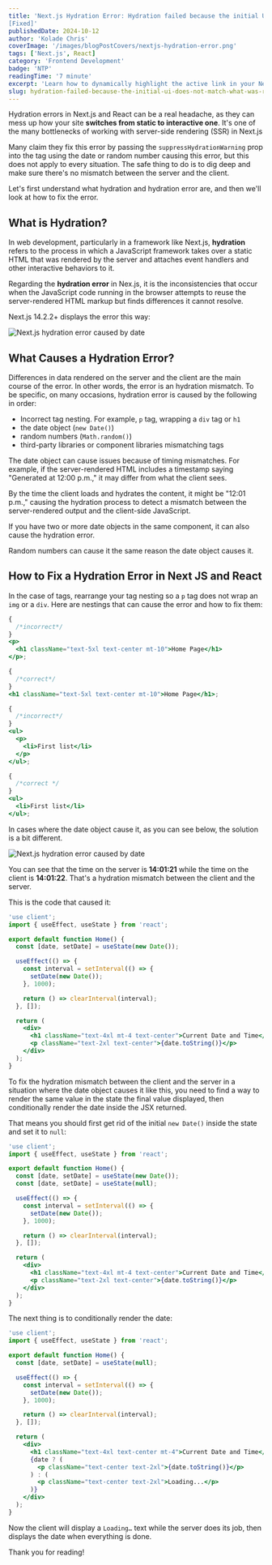 ```yaml
---
title: 'Next.js Hydration Error: Hydration failed because the initial UI does not match what was rendered on the server
[Fixed]'
publishedDate: 2024-10-12
author: 'Kolade Chris'
coverImage: '/images/blogPostCovers/nextjs-hydration-error.png'
tags: ['Next.js', React]
category: 'Frontend Development'
badge: 'NTP'
readingTime: '7 minute'
excerpt: 'Learn how to dynamically highlight the active link in your Next.js project navigation for improved user experience'
slug: hydration-failed-because-the-initial-ui-does-not-match-what-was-rendered-on-the-server
---
```


Hydration errors in Next.js and React can be a real headache, as they can mess up how your site **switches from static to interactive one**. It's one of the many bottlenecks of working with server-side rendering (SSR) in Next.js

Many claim they fix this error by passing the `suppressHydrationWarning` prop into the tag using the date or random number causing this error, but this does not apply to every situation. The safe thing to do is to dig deep and make sure there's no mismatch between the server and the client.

Let's first understand what hydration and hydration error are, and then we'll look at how to fix the error.

## What is Hydration?

In web development, particularly in a framework like Next.js, **hydration** refers to the process in which a JavaScript framework takes over a static HTML that was rendered by the server and attaches event handlers and other interactive behaviors to it.

Regarding the **hydration error** in Nex.js, it is the inconsistencies that occur when the JavaScript code running in the browser attempts to reuse the server-rendered HTML markup but finds differences it cannot resolve.

Next.js 14.2.2+ displays the error this way:

![Next.js hydration error caused by date](../../../public/images/blogPostImages/next-hydration-error/next-hydration-error-example.png)

## What Causes a Hydration Error?

Differences in data rendered on the server and the client are the main course of the error. In other words, the error is an hydration mismatch. To be specific, on many occasions, hydration error is caused by the following in order:

- Incorrect tag nesting. For example, `p` tag, wrapping a `div` tag or `h1`
- the date object (`new Date()`)
- random numbers (`Math.random()`)
- third-party libraries or component libraries mismatching tags

The date object can cause issues because of timing mismatches. For example, if the server-rendered HTML includes a timestamp saying "Generated at 12:00 p.m.," it may differ from what the client sees.

By the time the client loads and hydrates the content, it might be "12:01 p.m.," causing the hydration process to detect a mismatch between the server-rendered output and the client-side JavaScript.

If you have two or more date objects in the same component, it can also cause the hydration error.

Random numbers can cause it the same reason the date object causes it.

## How to Fix a Hydration Error in Next JS and React

In the case of tags, rearrange your tag nesting so a `p` tag does not wrap an `img` or a `div`. Here are nestings that can cause the error and how to fix them:

```jsx
{
  /*incorrect*/
}
<p>
  <h1 className="text-5xl text-center mt-10">Home Page</h1>
</p>;

{
  /*correct*/
}
<h1 className="text-5xl text-center mt-10">Home Page</h1>;

{
  /*incorrect*/
}
<ul>
  <p>
    <li>First list</li>
  </p>
</ul>;

{
  /*correct */
}
<ul>
  <li>First list</li>
</ul>;
```

In cases where the date object cause it, as you can see below, the solution is a bit different.

![Next.js hydration error caused by date](../../../public/images/blogPostImages/next-hydration-error/next-hydration-error-with-dates.png)

You can see that the time on the server is **14:01:21** while the time on the client is **14:01:22**. That's a hydration mismatch between the client and the server.

This is the code that caused it:

```jsx
'use client';
import { useEffect, useState } from 'react';

export default function Home() {
  const [date, setDate] = useState(new Date());

  useEffect(() => {
    const interval = setInterval(() => {
      setDate(new Date());
    }, 1000);

    return () => clearInterval(interval);
  }, []);

  return (
    <div>
      <h1 className="text-4xl mt-4 text-center">Current Date and Time</h1>
      <p className="text-2xl text-center">{date.toString()}</p>
    </div>
  );
}
```

To fix the hydration mismatch between the client and the server in a situation where the date object causes it like this, you need to find a way to render the same value in the state the final value displayed, then conditionally render the date inside the JSX returned.

That means you should first get rid of the initial `new Date()` inside the state and set it to `null`:

```jsx del={5} ins={6}
'use client';
import { useEffect, useState } from 'react';

export default function Home() {
  const [date, setDate] = useState(new Date());
  const [date, setDate] = useState(null);

  useEffect(() => {
    const interval = setInterval(() => {
      setDate(new Date());
    }, 1000);

    return () => clearInterval(interval);
  }, []);

  return (
    <div>
      <h1 className="text-4xl mt-4 text-center">Current Date and Time</h1>
      <p className="text-2xl text-center">{date.toString()}</p>
    </div>
  );
}
```

The next thing is to conditionally render the date:

```jsx ins={18-22}
'use client';
import { useEffect, useState } from 'react';

export default function Home() {
  const [date, setDate] = useState(null);

  useEffect(() => {
    const interval = setInterval(() => {
      setDate(new Date());
    }, 1000);

    return () => clearInterval(interval);
  }, []);

  return (
    <div>
      <h1 className="text-4xl text-center mt-4">Current Date and Time</h1>
      {date ? (
        <p className="text-center text-2xl">{date.toString()}</p>
      ) : (
        <p className="text-center text-2xl">Loading...</p>
      )}
    </div>
  );
}
```

Now the client will display a `Loading…` text while the server does its job, then displays the date when everything is done.

Thank you for reading!
